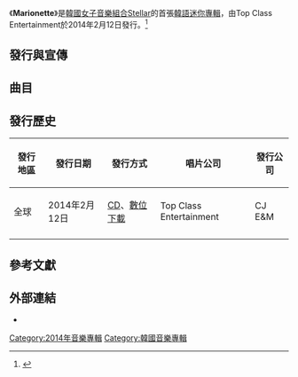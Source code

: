 {{Infobox album
| Name        = Marionette
| Type        = [[EP|EP]]
| Artist      = [[Stellar|Stellar]]
| Cover       =Stellar marionette.jpg 
| Released    = 2014年2月12日
| Recorded    = 2014年
| Genre       = [[韩国流行音乐|韩国流行音乐]]、[[舞蹈流行音乐|舞蹈流行音乐]]
| Length      = 
| Language    = [[韩语|韩语]]
| Label       = Top Class Entertainment
| Producer    = 
| Reviews     =
| Last album  = 
| This album  = '''Marionette'''<br>（2014年）
| Next album  = [[Sting|Sting]]<br>（2016年）
| Misc        = {{External music video|Type=EP|{{YouTube|NCQpzHPYRUc|Marionette}}}}
{{singles
  | Promo          = yes
  | Name           = Marionette
  | Type           = EP
  | Single 1       = 
  | Single 1 date  = 
  }}
}}

《'''Marionette'''》是[[韓國|韓國]][[女子音樂組合|女子音樂組合]][[Stellar|Stellar]]的首張[[韓語|韓語]][[迷你專輯|迷你專輯]]，由Top Class Entertainment於2014年2月12日發行。<ref>{{Cite web|url=http://bntnews.hankyung.com/apps/news?popup=0&nid=04&c1=04&c2=04&c3=00&nkey=201402121629573&mode=sub_view|title=스텔라 ‘마리오네트’ 19금 뮤비 공개 4시간 만에 6만뷰 돌파|accessdate=2017-09-11|work=bntnews.hankyung.com|archive-date=2017-08-23|archive-url=https://web.archive.org/web/20170823071913/http://bntnews.hankyung.com/apps/news?popup=0&nid=04&c1=04&c2=04&c3=00&nkey=201402121629573&mode=sub_view|dead-url=no}}</ref>

== 發行與宣傳 ==

== 曲目 ==
{{tracklist
| full_width      = yes
| collapsed       = 
| headline        = 
| extra_column    = 
| total_length    = 21:21

| title1          = T.I.E
| lyrics1         = 
| music1          = 
| length1         = 1:12

| title2          = '''Marionette'''
| note2           = 마리오네트
| lyrics2         = 송수윤
| music2          = 이주형, G-HIGH
| length2         = 3:31

| title3          = Guilty
| lyrics3         = 황현
| music3          = 황현
| length3         = 3:18

| title4          = Have It All
| note4           = 가져 너 다
| lyrics4         = 송수윤
| music4          = G-High, 이주형
| length4         = 3:25

| title5          = '''Study'''
| note5           = 공부하세요
| lyrics5         = 송수윤
| music5          = 이주형, G-HIGH
| length5         = 3:14

| title6          = Marionette (Inst.)
| note6           = 마리오네트 (Inst.)
| lyrics6         = 
| music6          = 이주형, G-HIGH
| length6         = 3:29

| title7          = Study (Remix Ver.)
| note7           = 공부하세요 (Remix Ver.)
| lyrics7         = 송수윤
| music7          = 이주형, G-HIGH
| length7         = 3:12
}}

==發行歷史==
{| class="wikitable"
|-
! scope="col"| 發行地區 !! 發行日期 !! 發行方式 !! 唱片公司 !! 發行公司 
|-
| 全球
| 2014年2月12日
| [[CD|CD]]、[[數位音樂下載|數位下載]]
| Top Class Entertainment
| CJ E&M
|-
|}

== 參考文獻 ==
{{reflist}}

== 外部連結 ==
* {{YouTube|id = NCQpzHPYRUc|title = 스텔라 (Stellar) - 마리오네트 (Marionette) MV}}

{{Stellar}}
[[Category:2014年音樂專輯|Category:2014年音樂專輯]]
[[Category:韓國音樂專輯|Category:韓國音樂專輯]]